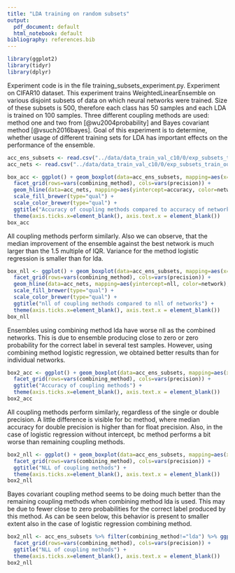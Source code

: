 ```yaml
---
title: "LDA training on random subsets"
output:
  pdf_document: default
  html_notebook: default
bibliography: references.bib 
---
```


```r
library(ggplot2)
library(tidyr)
library(dplyr)
```

Experiment code is in the file training_subsets_experiment.py.
Experiment on CIFAR10 dataset.
This experiment trains WeightedLinearEnsemble on various disjoint subsets of data on which neural networks were trained. Size of these subsets is 500, therefore each class has 50 samples and each LDA is trained on 100 samples. Three different coupling methods are used: method one and two from [@wu2004probability] and Bayes covariant method [@vsuch2016bayes]. Goal of this experiment is to determine, whether usage of different training sets for LDA has important effects on the performance of the ensemble.

```r
acc_ens_subsets <- read.csv("../data/data_train_val_c10/0/exp_subsets_train_outputs/accuracies.csv")
acc_nets <- read.csv("../data/data_train_val_c10/0/exp_subsets_train_outputs/net_accuracies.csv")
```


```r
box_acc <- ggplot() + geom_boxplot(data=acc_ens_subsets, mapping=aes(x=coupling_method, y=accuracy, fill=coupling_method)) +
  facet_grid(rows=vars(combining_method), cols=vars(precision)) +
  geom_hline(data=acc_nets, mapping=aes(yintercept=accuracy, color=network), size=1) +
  scale_fill_brewer(type="qual") +
  scale_color_brewer(type="qual") +
  ggtitle("Accuracy of coupling methods compared to accuracy of networks") + 
  theme(axis.ticks.x=element_blank(), axis.text.x = element_blank())
box_acc
```
All coupling methods perform similarly. Also we can observe, that the median improvement of the ensemble against the best network is much larger than the 1.5 multiple of IQR. Variance for the method logistic regression is smaller than for lda.

```r
box_nll <- ggplot() + geom_boxplot(data=acc_ens_subsets, mapping=aes(x=coupling_method, y=nll, fill=coupling_method)) +
  facet_grid(rows=vars(combining_method), cols=vars(precision)) +
  geom_hline(data=acc_nets, mapping=aes(yintercept=nll, color=network), size=1) +
  scale_fill_brewer(type="qual") +
  scale_color_brewer(type="qual") +
  ggtitle("nll of coupling methods compared to nll of networks") +
  theme(axis.ticks.x=element_blank(), axis.text.x = element_blank())
box_nll
```
Ensembles using combining method lda have worse nll as the combined networks. This is due to ensemble producing close to zero or zero probability for the correct label in several test samples. However, using combining method logistic regression, we obtained better results than for individual networks. 

```r
box2_acc <- ggplot() + geom_boxplot(data=acc_ens_subsets, mapping=aes(x=coupling_method, y=accuracy, fill=coupling_method)) +
  facet_grid(rows=vars(combining_method), cols=vars(precision)) +
  ggtitle("Accuracy of coupling methods") + 
  theme(axis.ticks.x=element_blank(), axis.text.x = element_blank())
box2_acc
```
All coupling methods perform similarly, regardless of the single or double precision. A little difference is visible for bc method, where median accuracy for double precision is higher than for float precision. Also, in the case of logistic regression without intercept, bc method performs a bit worse than remaining coupling methods.

```r
box2_nll <- ggplot() + geom_boxplot(data=acc_ens_subsets, mapping=aes(x=coupling_method, y=nll, fill=coupling_method)) +
  facet_grid(rows=vars(combining_method), cols=vars(precision)) +
  ggtitle("NLL of coupling methods") +
  theme(axis.ticks.x=element_blank(), axis.text.x = element_blank())
box2_nll
```
Bayes covariant coupling method seems to be doing much better than the remaining coupling methods when combining method lda is used. This may be due to fewer close to zero probabilities for the correct label produced by this method. As can be seen below, this behavior is present to smaller extent also in the case of logistic regression combining method.


```r
box2_nll <- acc_ens_subsets %>% filter(combining_method!="lda") %>% ggplot() + geom_boxplot(mapping=aes(x=coupling_method, y=nll, fill=coupling_method)) +
  facet_grid(rows=vars(combining_method), cols=vars(precision)) +
  ggtitle("NLL of coupling methods") +
  theme(axis.ticks.x=element_blank(), axis.text.x = element_blank())
box2_nll
```